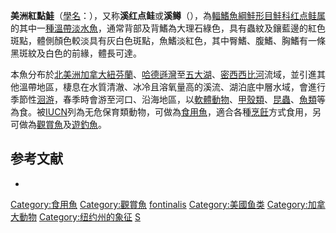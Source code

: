 {{NoteTA|G1=LS}}
{{Speciesbox
| name = 美洲紅點鮭
| image = Brook trout in water.jpg
| image_width = 250px
| status = LC
| status_system = IUCN3.1
| genus = Salvelinus
| species = fontinalis
| authority = {{le|山繆·米契爾|Samuel L. Mitchill|Mitchill}}, 1814
| synonyms = *''Salmo fontinalis'' {{small|Mitchill, 1814}}
*''Baione fontinalis'' {{small|Mitchill, 1814}}
*''Salmo canadensis'' {{small|Griffith & Smith, 1834}}
*''Salmo hudsonicus'' {{small|Suckley, 1861}}
}}

'''美洲紅點鮭'''（[[學名|學名]]：{{snamei|Salvelinus fontinalis}}），又称'''溪红点鲑'''或'''溪鳟'''（{{lang-en|brook trout}}），為[[輻鰭魚綱|輻鰭魚綱]][[鮭形目|鮭形目]][[鮭科|鮭科]][[红点鲑属|红点鲑属]]的其中一[[種|種]][[溫帶|溫帶]][[淡水魚|淡水魚]]，通常背部及背鰭為大理石綠色，具有蟲紋及鑲藍邊的紅色斑點，體側顏色較淡具有灰白色斑點，魚鰭淡紅色，其中臀鰭、腹鰭、胸鰭有一條黑斑紋及白色的前緣，體長可達{{convert|86|cm}}。

本魚分布於[[北美洲|北美洲]][[加拿大|加拿大]][[紐芬蘭|紐芬蘭]]、[[哈德遜灣|哈德遜灣]]至[[五大湖|五大湖]]、[[密西西比河|密西西比河]]流域，並引進其他溫帶地區，棲息在水質清澈、冰冷且溶氧量高的溪流、湖泊底中層水域，會進行季節性[[洄游|洄游]]，春季時會游至河口、沿海地區，以[[軟體動物|軟體動物]]、[[甲殼類|甲殼類]]、[[昆蟲|昆蟲]]、[[魚類|魚類]]等為食。被[[IUCN|IUCN]]列為无危保育類動物，可做為[[食用魚|食用魚]]，適合各種[[烹飪|烹飪]]方式食用，另可做為[[觀賞魚|觀賞魚]]及[[遊釣魚|遊釣魚]]。

==参考文献==
{{reflist}}
*{{FishBase_species|genus=Salvelinus|species=fontinalis|year=2015|month=10}}
{{Taxonbar|from=Q723654}}

[[Category:食用魚|Category:食用魚]]
[[Category:觀賞魚|Category:觀賞魚]]
[[Category:紅點鮭屬|fontinalis]]
[[Category:美國鱼类|Category:美國鱼类]]
[[Category:加拿大動物|Category:加拿大動物]]
[[Category:纽约州的象征|Category:纽约州的象征]]
[[Category:1814年描述的鱼类|S]]